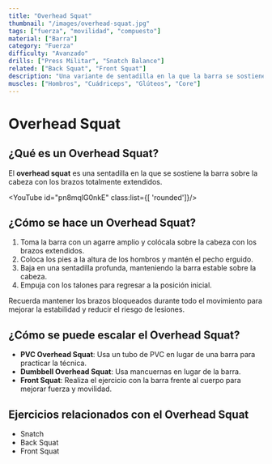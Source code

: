 ```yaml
---
title: "Overhead Squat"
thumbnail: "/images/overhead-squat.jpg"
tags: ["fuerza", "movilidad", "compuesto"]
material: ["Barra"]
category: "Fuerza"
difficulty: "Avanzado"
drills: ["Press Militar", "Snatch Balance"]
related: ["Back Squat", "Front Squat"]
description: "Una variante de sentadilla en la que la barra se sostiene sobre la cabeza, requiriendo movilidad, fuerza y coordinación."
muscles: ["Hombros", "Cuádriceps", "Glúteos", "Core"]
---
```


# Overhead Squat
## ¿Qué es un Overhead Squat?
El **overhead squat** es una sentadilla en la que se sostiene la barra sobre la cabeza con los brazos totalmente extendidos.

<YouTube id="pn8mqlG0nkE" class:list={[ 'rounded']}/>

## ¿Cómo se hace un Overhead Squat?
1. Toma la barra con un agarre amplio y colócala sobre la cabeza con los brazos extendidos.
2. Coloca los pies a la altura de los hombros y mantén el pecho erguido.
3. Baja en una sentadilla profunda, manteniendo la barra estable sobre la cabeza.
4. Empuja con los talones para regresar a la posición inicial.

Recuerda mantener los brazos bloqueados durante todo el movimiento para mejorar la estabilidad y reducir el riesgo de lesiones.


## ¿Cómo se puede escalar el Overhead Squat?
- **PVC Overhead Squat**: Usa un tubo de PVC en lugar de una barra para practicar la técnica.
- **Dumbbell Overhead Squat**: Usa mancuernas en lugar de la barra.
- **Front Squat**: Realiza el ejercicio con la barra frente al cuerpo para mejorar fuerza y movilidad.

## Ejercicios relacionados con el Overhead Squat
- Snatch
- Back Squat
- Front Squat